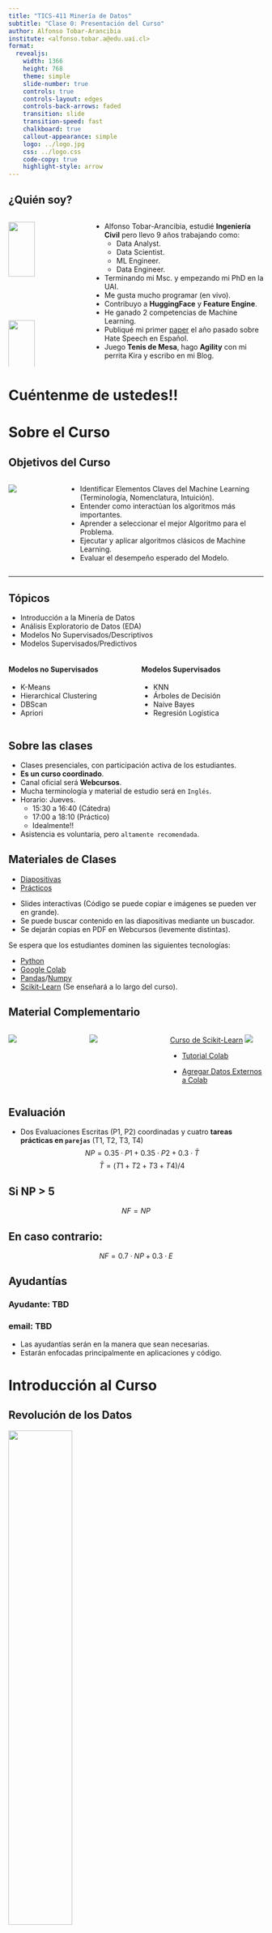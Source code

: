 ```yaml
---
title: "TICS-411 Minería de Datos"
subtitle: "Clase 0: Presentación del Curso"
author: Alfonso Tobar-Arancibia
institute: <alfonso.tobar.a@edu.uai.cl>
format:
  revealjs: 
    width: 1366
    height: 768
    theme: simple
    slide-number: true
    controls: true
    controls-layout: edges
    controls-back-arrows: faded
    transition: slide
    transition-speed: fast
    chalkboard: true
    callout-appearance: simple
    logo: ../logo.jpg
    css: ../logo.css
    code-copy: true
    highlight-style: arrow
---
```


## ¿Quién soy? {.smaller}

:::: {.columns}

::: {.column width="30%"}

![](../me.jpg){width="60%"}

![](img/clase-0/chiquis.jpeg){width="60%"}

:::

::: {.column width="70%"}
::: {.incremental .smaller}
* Alfonso Tobar-Arancibia, estudié **Ingeniería Civil** pero llevo 9 años trabajando como:
  * Data Analyst.
  * Data Scientist.
  * ML Engineer.
  * Data Engineer.
* Terminando mi Msc. y empezando mi PhD en la UAI.
* Me gusta mucho programar (en vivo).
* Contribuyo a **HuggingFace** y **Feature Engine**.
* He ganado 2 competencias de Machine Learning.
* Publiqué mi primer [paper](https://ieeexplore.ieee.org/abstract/document/10315748) el año pasado sobre Hate Speech en Español.
* Juego **Tenis de Mesa**, hago **Agility** con mi perrita Kira y escribo en mi Blog. 
:::
:::

::::

# Cuéntenme de ustedes!!

# Sobre el Curso {.center}

## Objetivos del Curso 

:::: {.columns}
::: {.column width="20%"}
![](img/clase-0/objetivos.jpg)
:::

::: {.column width="80%"}
:::{ .incremental}

* Identificar Elementos Claves del Machine Learning (Terminología, Nomenclatura, Intuición). 
* Entender como interactúan los algoritmos más importantes. 
* Aprender a seleccionar el mejor Algoritmo para el Problema. 
* Ejecutar y aplicar algoritmos clásicos de Machine Learning. 
* Evaluar el desempeño esperado del Modelo. 
:::
:::
::::
---

## Tópicos

::: {.callout-note}
* Introducción a la Minería de Datos
* Análisis Exploratorio de Datos (EDA)
* Modelos No Supervisados/Descriptivos
* Modelos Supervisados/Predictivos
:::

:::: {.columns}
::: {.column width="50%"}
#### Modelos no Supervisados {.smaller}

* K-Means
* Hierarchical Clustering
* DBScan
* Apriori
:::

::: {.column width="50%"}
#### Modelos Supervisados {.smaller}

* KNN 
* Árboles de Decisión
* Naive Bayes
* Regresión Logística
:::
::::

## Sobre las clases

::: {.incremental}
* Clases presenciales, con participación activa de los estudiantes. 
* **Es un curso coordinado**. 
* Canal oficial será **Webcursos**.
* Mucha terminología y material de estudio será en `Inglés`. 
* Horario: Jueves. 
  * 15:30 a 16:40 (Cátedra)
  * 17:00 a 18:10 (Práctico)
  * Idealmente!!
* Asistencia es voluntaria, pero `altamente recomendada`.
:::

## Materiales de Clases

* [Diapositivas](https://datacuber.cl/clases_UAI/tics411.html)
* [Prácticos](https://datacuber.cl/clases_UAI/tics411-labs.html)

::: {.callout-tip}
* Slides interactivas (Código se puede copiar e imágenes se pueden ver en grande). 
* Se puede buscar contenido en las diapositivas mediante un buscador. 
* Se dejarán copias en PDF en Webcursos (levemente distintas).
:::

::: {.callout-important}
Se espera que los estudiantes dominen las siguientes tecnologías: 

* [Python](https://www.python.org/)
* [Google Colab](https://colab.research.google.com/?hl=es#scrollTo=zwFnJsE6vjf8)
* [Pandas](https://pandas.pydata.org/docs/user_guide/10min.html)/[Numpy](https://numpy.org/doc/stable/user/absolute_beginners.html)
* [Scikit-Learn](https://scikit-learn.org/stable/) (Se enseñará a lo largo del curso).
:::

## Material Complementario

:::: {.columns}
::: {.column width="30%"}

![](img/clase-0/data_mining.jpg){.lightbox}
:::

::: {.column width="30%"}

![](img/clase-0/sk-keras.jpg){.lightbox}

:::
::: {.column width="40%"}

[Curso de Scikit-Learn](https://www.youtube.com/watch?v=d79mzijMAw0&list=PL_pVmAaAnxIRnSw6wiCpSvshFyCREZmlM)
![](img/clase-0/andreas_mueller.png){.lightbox}

* [Tutorial Colab](https://www.youtube.com/watch?v=RLYoEyIHL6A)

* [Agregar Datos Externos a Colab](https://www.youtube.com/watch?v=z1pBdycYCGY)
:::
::::

## Evaluación 

::: {.callout-note}
* Dos Evaluaciones Escritas (P1, P2) coordinadas y cuatro **tareas prácticas en `parejas`** (T1, T2, T3, T4)
$$NP = 0.35 \cdot P1 + 0.35 \cdot P2 + 0.3 \cdot \bar{T}$$
$$ \bar{T} = (T1 + T2 + T3 + T4)/4 $$
:::

::: {.callout-tip appearance="default"}
## Si NP > 5
$$NF = NP$$
:::

::: {.callout-warning appearance="default"}
## En caso contrario: 
$$NF = 0.7 \cdot NP + 0.3 \cdot E$$
:::

## Ayudantías

### Ayudante: TBD
### email: TBD

::: {.callout-caution}
* Las ayudantías serán en la manera que sean necesarias.
* Estarán enfocadas principalmente en aplicaciones y código.
:::

# Introducción al Curso

## Revolución de los Datos 

![](img/clase-0/internet_2023.png){.lightbox fig-align="center" width="50%"}

::: {.notes}
* Hablar de los distintos tipos de Datos.
* Todo es datos, y está lleno de ellos en Internet y el mundo. 
:::

## Nace el Data Science (Ciencia de Datos)

![](img/clase-0/data_science.png){.lightbox fig-align="center" width="50%"}


::: {.notes}
* Explicar las distintas etapas. Qué son cada uno de ellos.
* Explicar que no estoy de acuerdo con todas las definiciones. 
:::

## ¿Cómo aprovechar la información que tenemos?

::: {.fragment}
Data Mining (Minería de Datos)
: > "The process of identifying valid, novel, potentially useful, and ultimately understandable patterns in data." **(Fayyad, Piatetsky-Shapiro & Smith 1996)**
:::

::: {.fragment}
Machine Learning (Aprendizaje Automático)
: > "A computer program is said to learn from experience `E` with respect to some class of tasks `T` and performance measure `P`, if its performance at tasks in `T`, as measured by `P`, improves with experience `E`." **(Mitchell, 2006)**
:::

::: {.notes}
* Explicar que estos son dos tipos de Approaches con el que hoy en día se enfrentan los datos. 
* El primero más enfocado en un análisis manual. 
* El segundo en un enfoque más automático. 
:::

## Tipos de Datos

:::: {layout="[ 40, 60 ]"}

::: {#first-column}
::: {.fragment fragment-index=1}
### Datos Estructurados
:::
:::

::: {#second-column}

::: {.fragment fragment-index=5}
### Datos No Estructurados
:::
:::

::::
::: {layout-ncol=6}

::: {.fragment fragment-index=2}
![](img/clase-0/table.png)
:::

::: {.fragment fragment-index=3}
![](img/clase-0/ts.png)
:::

::: {.fragment fragment-index=6}
![](img/clase-0/image.png)
:::

::: {.fragment fragment-index=7}
![](img/clase-0/text.png)
:::

::: {.fragment fragment-index=8}
![](img/clase-0/video.png)
:::

::: {.fragment fragment-index=9}
![](img/clase-0/graph.png)
:::
:::


:::: {layout="[ 40, 60 ]"}

::: {#first-column}
::: {.fragment fragment-index=4}
![](img/clase-0/ml.jpg){fig-align="left" width="80%"}
:::
:::

::: {#second-column}

::: {.fragment fragment-index=10}
![](img/clase-0/dl.png){fig-align="center" width="30%"}
:::
:::

::::
## Tipos de Datos: Datos Tabulares {.smaller}

![](img/clase-0/tab_data.png){fig-align="center" .lightbox}

::: {.callout-tip}
* Filas: Observaciones, instancias, registros. (Normalmente independientes).
* Columnas: Variables, Atributos, Features.
:::
::: {.callout-note}
* Probablemente el tipo de datos más amigable.
* Requiere conocimiento de negocio (**Domain Knowledge**)
:::

::: {.callout-warning}
* Es un % bajísimo del total de datos existentes en el Mundo. También el que más disponible está en las empresas. 
* Distintos `data types`, por lo que normalmente requiere de algún tipo de **preprocesamiento**.
:::

## Tipos de Datos: Series de Tiempo {.smaller}

::: {layout-ncol=2}

![](img/clase-0/ts_data.png){fig-align="center" width="70%" .lightbox}

![](img/clase-0/ts_plot.png){fig-align="center" width="100%" .lightbox}
:::

::: {.callout-tip}
* Filas: Instancias temporales (Normalmente interdependientes).
* Columnas: Variables, Atributos, Features (Univariada o Multivariada). 
:::

::: {.callout-warning}
* Es un % bajísimo del total de datos existentes en el Mundo.
* Propiedad temporal requiere **preprocesamiento** y modelos especiales. 
:::

## Tipos de Datos: Imágenes {.smaller}

:::: {.columns}
::: {.column width="50%"}

::: {.fragment fragment-index=1}
![](img/clase-0/image_tensor.png){.lightbox}
:::

::: {.fragment fragment-index=3}
::: {.callout-tip}
* Este es el tipo de Datos que disparó la Inteligencia Artificial.
* [¿Cuántos computadores para identificar un Gato? 16,000](https://www.nytimes.com/2012/06/26/technology/in-a-big-network-of-computers-evidence-of-machine-learning.html)
:::
:::

:::

::: {.column width="50%"}
::: {.fragment fragment-index=2}
![](img/clase-0/tensor_rgb.jpg){.lightbox}
:::
:::

:::: 

::: {.notes}
* Explicar el concepto de Tensor, extensión de las matrices. 
Diferencia entre Grayscale y RGB.
:::

## Tipos de Datos: Texto Libre {.smaller}

![](img/clase-0/free_text.jpg){.lightbox fig-align="center"}


::: {.callout-caution}
* Datos Masivos.
* Dificiles de lidiar ya que deben ser llevarse a una representación numérica.
* Alto nivel de Sesgo y Subjetividad.
:::

::: {.callout-tip}
* Gracias a este tipo de datos se han producido los avances más increíbles del último tiempo: [Transformers](https://arxiv.org/abs/1706.03762)
:::

## Tipos de Datos: Videos {.smaller}

{{< video  https://www.neuralframes.com/videos/new_landingpage_video_squirrel.webm width="800">}}

::: {.callout-note}
* Los videos no son más que arreglos de imágenes. 
* Son un tipo de dato muy pesado y difícil de lidiar.
* Requiere alto poder de Procesamiento.
:::

# ¿Cómo aprenden los Modelos?

## Tipos de Aprendizaje

![](img/clase-0/ML_types.png){.lightbox}


## Reinforcement Learning {.smaller}

::: {.columns}
::: {.column}
::: {.r-stack}

![](img/clase-0/kira_3.jpeg){.lightbox .fragment width="50%" fig-align="center" fragment-index=1}

![](img/clase-0/kira_0.jpeg){.lightbox .fragment width="50%" fig-align="center" fragment-index=2}

![](img/clase-0/kira_2.jpeg){.lightbox .fragment width="50%" fig-align="center" fragment-index=3}

![](img/clase-0/kira_1.jpeg){.lightbox .fragment width="50%" fig-align="center" fragment-index=4}

![](img/clase-0/alpha_tensor.png){.lightbox .fragment fragment-index=5}

![](img/clase-0/alpha_fold.png){.lightbox .fragment fragment-index=6}

:::
:::
::: {.column}
::: {.callout-note .fragment fragment-index=1}
En este tipo de aprendizaje se enseña por refuerzo. Es decir se da una recompensa si el sistema aprende lo que queremos.
:::
::: {.callout-tip .fragment fragment-index=2}
Si el premio es mayor, se pueden obtener aprendizajes mayores. 
:::
::: {.callout-important .fragment fragment-index=5}
Un ejemplo de esto es **AlphaTensor** en el cual un modelo `aprendió` una nueva manera de multiplicar matrices que es más eficiente. 
:::
::: {.callout-important .fragment fragment-index=6}
Otro ejemplo es **AlphaFold** donde el modelo `aprendió/descubrió` cómo se doblan las proteínas cuando se vuelven aminoácidos. 
:::
:::
::: 



## Problemas Supervisados: Regresión y Clasificación {.smaller}

:::: {.columns}
::: {.column width="50%"}

![](img/clase-0/clf_reg.jpeg){fig-align="center" }

::: {.callout-tip .fragment fragment-index=3}
* **Regresión**: Se busca estimar un valor continuo. 
  * `(Estimar el valor de una casa)`.
* **Clasificación**: Se busca encontrar una categoría o un valor discreto. 
  * `(Clasificar una imagen como Perro o Gato)`. 
:::

::: {.callout-important .fragment fragment-index=3}
* Para entrenar este tipo de modelos se necesitan `etiquetas`, es decir, la respuesta esperada del modelo. 
:::


:::
::: {.column width="50%"}

![](img/clase-0/house_pred.png){.fragment fragment-index=1 fig-align="center" width="60%"}

![](img/clase-0/cat_dog.jpg){.fragment fragment-index=2 fig-align="center" width="60%"}
:::
:::: 

::: {.notes}
* Ambos ejemplos se pueden realizar utilizando Largo (Eje Y) y Peso (Eje X).
:::

## Clustering {.smaller}

![](img/clase-0/clustering.png){fig-align="center" width="60%" .lightbox}

::: {.callout-tip .fragment}
* **Clusters**: Una categoría en la que sus componentes son similares. Los clusters normalmente no tienen un nombre propio, sino que uno les asigna uno.
* También se les llama segmentos. No usar la palabra `clase`.
:::

::: {.callout-caution .fragment}
* No requiere de etiquetas, por lo tanto, no es posible evaluar su desempeño de manera 100% acertada.
:::

## Reducción de Dimensionalidad {.smaller}

![](img/clase-0/dim_red.jpeg){.lightbox fig-align="center" height="60%"}

::: {.callout-tip}
* **Reducción de la Dimensionalidad**: Eliminar complejidad sin perder información clave para poder entender su comportamiento. 
:::

# Intuición

## Nuestro Sistema de ML {.smaller}

Creemos un Sistema de ML que sea capaz de ver una imágen y pronunciar correctamente el uso de la letra `C`.

::: {.callout-note}
Vamos a `Entrenar` un Modelo.
:::

![](img/clase-0/model.png){fig-align="center" width="60%" .fragment .lightbox}


## Nuestro Sistema de ML: Entrenamiento {.smaller}

::: {layout-ncol=3}

![`K`asa](img/clase-0/casa.png){fig-align="center" width="70%"}

![`K`o`k`odrilo](img/clase-0/cocodrilo.png){fig-align="center" width="70%"}

![`K`ubo](img/clase-0/cubo.png){fig-align="center" width="70%"}

:::

::: {.fragment}
::: {.callout-important}
**¿Qué patrones está aprendiendo el modelo?**
:::
:::

Entrenamiento
: > Es el proceso en el cuál se permite al modelo aprender. En este proceso se le entregan ejemplos (`Train Set`) para que el modelo de manera `autónoma` pueda aprender `patrones` que le permitan resolver la tarea dada.


## Nuestro Sistema de ML: Inferencia {.smaller}

Inferencia/Predicción
: > Se refiere al proceso en el que el modelo tiene que demostrar cuál sería su decisión de acuerdo a los patrones aprendidos en el proceso de entrenamiento. Los ejemplos en los que se prueba se le denomina `Test Set`.

::: {layout-ncol=4}

![](img/clase-0/correa.png){fig-align="center" width="50%" .fragment fragment-index=1}

![](img/clase-0/conejo.png){fig-align="center" width="50%" .fragment fragment-index=3}

![](img/clase-0/cuchillo.png){fig-align="center" width="50%" .fragment fragment-index=5}

![](img/clase-0/bicicleta.png){fig-align="center" width="50%" .fragment fragment-index=7}
:::

::: {layout-ncol=4}

::: {.fragment fragment-index=2}
`K`ollar
:::

::: {.fragment fragment-index=4}
`K`onejo
:::

::: {.fragment fragment-index=6}
`K`u`k`illo
:::

::: {.fragment fragment-index=8}
Bi`k`i`k`leta
:::

:::


::: {.fragment fragment-index=11}
Generalización 
: > Se le llama generalización a la capacidad del modelo de aplicar lo aprendido de manera correcta en ejemplos no vistos.
:::

## Nuestro Sistema de ML: Nuevas instancias de Entrenamiento 

::: {layout-ncol=3}

![`K`u`ch`illo](img/clase-0/cuchillo.png){fig-align="center" width="70%" .fragment .fade-out fragment-index=2}

![`Ch`o`k`olate](img/clase-0/chocolate.png){fig-align="center" width="70%"} 

![`S`in`s`el](img/clase-0/cincel.png){fig-align="center" width="70%" }

:::

::: {.callout-warning .fragment fragment-index=1}
No es bueno entrenar con las mismas instancias de de `Test`, es decir, con las cuales se evalúa el modelo. **¿Por qué?**
:::

::: {.notes}
Mencionar el caso de error de ImageNet.
:::

## Nuestro Sistema de ML: Reevaluemos nuestro Modelo {.smaller}

::: {layout-ncol=5}

![](img/clase-0/correa.png){fig-align="center" width="50%" .fragment fragment-index=1}

![](img/clase-0/conejo.png){fig-align="center" width="50%" .fragment fragment-index=3}

![](img/clase-0/cuchillo.png){fig-align="center" width="50%" .fragment fragment-index=5}

![](img/clase-0/bicicleta.png){fig-align="center" width="50%" .fragment fragment-index=7}
:::

::: {layout-ncol=4}

::: {.fragment fragment-index=2}
`K`ollar
:::

::: {.fragment fragment-index=4}
`K`onejo
:::

::: {.fragment fragment-index=6}
`K`u`ch`illo
:::

::: {.fragment fragment-index=8}
Bi`s`i`k`leta
:::

:::

::: {.fragment fragment-index=9}
Evaluación 
: > Utilizar una métrica que permita `ponerle nota` al modelo.

:::
::: {.fragment fragment-index=10}
* 1er Modelo: 2 correctas de 4, es decir **50%**.
:::
::: {.fragment fragment-index=11}
* 2do Modelo: 4 correctas de 4, es decir **100%**.
:::

## Problemas del Aprendizaje {.smaller}

::: {.fragment fragment-index=1}
Supongamos que queremos utilizar nuestro modelo para pronunciar palabras en otro idioma (otro `Test Set`). 

**¿Qué problemas podemos encontrar?**

:::

::: {.columns}
::: {.column .incremental}
* Stomach $\rightarrow$ Stoma<span style="color:green;">k</span>
* Archer $\rightarrow$ Ar<span style="color:green;">ch</span>er

* Church $\rightarrow$ <span style="color:green;">Ch</span>ur`k`
  * <span style="color:green;">Ch</span>ur<span style="color:green;">ch</span>.

* Archeology $\rightarrow$ Ar`ch`eology
  * Ar<span style="color:green;">k</span>eology.

* Chicago $\rightarrow$ `Ch`icago
  * <span style="color:green;">Sh</span>icago.

* Muscle $\rightarrow$ Mus`k`le
  * Mus<span style="color:green;">_</span>le.

* Ich mag Schweinefleisch $\rightarrow$ I`ch` mag S`ch`weinefleis`k`.
  * I<span style="color:green;">j</span> mag <span style="color:green;">Sh</span>vaineflai<span style="color:green;">sh</span>.
:::
::: {.column}
::: {.callout-important .fragment}
Claramente tenemos un problema. **¿A qué se debe esto?**
:::
:::
::: 


## Problemas del Aprendizaje: Definiciones {.smaller}

Overfitting (Sobreajuste) 
: > Se refiere a cuando un modelo no es capaz de generalizar de manera correcta, porque se ajusta `demasiado` bien (llegando a `memorizar`) a los datos de entrenamiento. **¿Cómo se puede mitigar este problema?**

::: {.callout-caution .fragment}
Se le tiende a llamar `sobreentrenamiento`, pero no es del todo correcto para el caso de modelos de Machine Learning. Lo más correcto es que el `sobreentrenamiento` provoca overfitting.
:::

::: {.notes}
Mostrar ejemplos en Pizarra de manera gráfica. Ejemplos típicos de Excel.
:::


::: {.fragment}
Underfitting (Subajuste) 
: > Se refiere a cuando un modelo no es capaz de generalizar de manera correcta, pero a diferencia del overfitting `no se ha ajustado` correctamente a los datos. **¿Cómo se vería el underfitting en nuestro ejemplo?**
:::

## Etapas del Modelamiento: Crisp-DM

![](img/clase-0/crisp_dm.png){.lightbox width="50%" fig-align="center"}

## Etapas del Modelamiento: KDD

![](img/clase-0/kdd.png){.lightbox width="80%" fig-align="center"}


## Etapas del Modelamiento: Semma

![](img/clase-0/semma.png){.lightbox width="60%" fig-align="center"}

## Etapas del Modelamiento: Metodología Propia

![](img/clase-0/own.png){.lightbox width="50%" fig-align="center"}

# Preguntas para terminar

* ¿Qué tipo de modelo debo implementar si quiero estimar la temperatura del día de mañana?
* ¿Qué tipo de modelo debo implementar si es que quiero detectar barrios de acuerdo a su condición socio-economica?
* Si mi modelo aprende a resolver ejercicios de matemática.
  * ¿Cómo se vería el overfitting?
  * ¿Cómo se vería el underfitting?


# Gracias

::: {.footer}
<p xmlns:cc="http://creativecommons.org/ns#" xmlns:dct="http://purl.org/dc/terms/"><span property="dct:title">Tics-411 Minería de Datos</span> está licenciado bajo <a href="http://creativecommons.org/licenses/by-nc-sa/4.0/?ref=chooser-v1" target="_blank" rel="license noopener noreferrer" style="display:inline-block;">CC BY-NC-SA 4.0

<img style="height:22px!important;margin-left:3px;vertical-align:text-bottom;" src="https://mirrors.creativecommons.org/presskit/icons/cc.svg?ref=chooser-v1"><img style="height:22px!important;margin-left:3px;vertical-align:text-bottom;" src="https://mirrors.creativecommons.org/presskit/icons/by.svg?ref=chooser-v1"><img style="height:22px!important;margin-left:3px;vertical-align:text-bottom;" src="https://mirrors.creativecommons.org/presskit/icons/nc.svg?ref=chooser-v1"><img style="height:22px!important;margin-left:3px;vertical-align:text-bottom;" src="https://mirrors.creativecommons.org/presskit/icons/sa.svg?ref=chooser-v1"></a></p>
:::